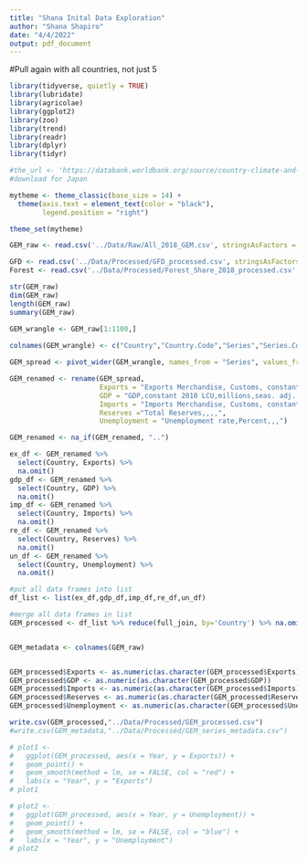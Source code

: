 ```yaml
---
title: "Shana Inital Data Exploration"
author: "Shana Shapiro"
date: "4/4/2022"
output: pdf_document
---
```


#Pull again with all countries, not just 5 

```r
library(tidyverse, quietly = TRUE)
library(lubridate)
library(agricolae)
library(ggplot2)
library(zoo)
library(trend)
library(readr)
library(dplyr)
library(tidyr)
```


```r
#the_url <- 'https://databank.worldbank.org/source/country-climate-and-development-report-(ccdr)'
#download for Japan
```

```r
mytheme <- theme_classic(base_size = 14) +
  theme(axis.text = element_text(color = "black"), 
        legend.position = "right")

theme_set(mytheme)
```


```r
GEM_raw <- read.csv('../Data/Raw/All_2018_GEM.csv', stringsAsFactors = TRUE)

GFD <- read.csv('../Data/Processed/GFD_processed.csv', stringsAsFactors = TRUE)
Forest <- read.csv('../Data/Processed/Forest_Share_2018_processed.csv', stringsAsFactors = TRUE)

str(GEM_raw)
dim(GEM_raw)
length(GEM_raw)
summary(GEM_raw)
```

```r



GEM_wrangle <- GEM_raw[1:1100,]
  
colnames(GEM_wrangle) <- c("Country","Country.Code","Series","Series.Code","2018")

GEM_spread <- pivot_wider(GEM_wrangle, names_from = "Series", values_from = "2018")

GEM_renamed <- rename(GEM_spread, 
                      Exports = "Exports Merchandise, Customs, constant US$, millions, not seas. adj.", 
                      GDP = "GDP,constant 2010 LCU,millions,seas. adj.,",
                      Imports = "Imports Merchandise, Customs, constant US$, millions, not seas. adj.",
                      Reserves ="Total Reserves,,,,", 
                      Unemployment = "Unemployment rate,Percent,,,")

GEM_renamed <- na_if(GEM_renamed, "..")

ex_df <- GEM_renamed %>%
  select(Country, Exports) %>%
  na.omit()
gdp_df <- GEM_renamed %>%
  select(Country, GDP) %>%
  na.omit()
imp_df <- GEM_renamed %>%
  select(Country, Imports) %>%
  na.omit()
re_df <- GEM_renamed %>%
  select(Country, Reserves) %>%
  na.omit()
un_df <- GEM_renamed %>%
  select(Country, Unemployment) %>%
  na.omit()

#put all data frames into list
df_list <- list(ex_df,gdp_df,imp_df,re_df,un_df)

#merge all data frames in list
GEM_processed <- df_list %>% reduce(full_join, by='Country') %>% na.omit(GEM_processed$Reserves)


GEM_metadata <- colnames(GEM_raw)


GEM_processed$Exports <- as.numeric(as.character(GEM_processed$Exports))
GEM_processed$GDP <- as.numeric(as.character(GEM_processed$GDP))
GEM_processed$Imports <- as.numeric(as.character(GEM_processed$Imports))
GEM_processed$Reserves <- as.numeric(as.character(GEM_processed$Reserves))
GEM_processed$Unemployment <- as.numeric(as.character(GEM_processed$Unemployment))

```

```r
write.csv(GEM_processed,"../Data/Processed/GEM_processed.csv")
#write.csv(GEM_metadata,"../Data/Processed/GEM_series_metadata.csv")
```

```r
# plot1 <-
#   ggplot(GEM_processed, aes(x = Year, y = Exports)) +
#   geom_point() +
#   geom_smooth(method = lm, se = FALSE, col = "red") +
#   labs(x = "Year", y = "Exports")
# plot1

```

```r
# plot2 <-
#   ggplot(GEM_processed, aes(x = Year, y = Unemployment)) +
#   geom_point() +
#   geom_smooth(method = lm, se = FALSE, col = "blue") +
#   labs(x = "Year", y = "Unemployment")
# plot2
```
